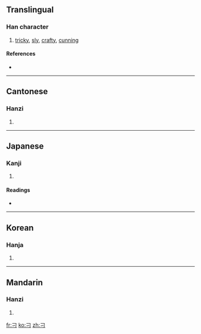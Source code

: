 ==Translingual==
{{Han stroke|[[Image:刁-order.gif]]}}

===Han character===
{{Han char|rn=18|rad=刀|as=00|sn=2|four=1712<sub>0</sub>|canj=尸一 (SM)}}

# [[tricky]], [[sly]], [[crafty]], [[cunning]]

====References====
* {{Han ref|kx=0135.250|dkj=01846|dj=0304.050|hdz=10320.020|uh=5201|ud=20993|bh=A44E|bd=42062}}

----

==Cantonese==

===Hanzi===
{{yue-hanzi|jyut=[[diu1]]|y=[[diu1]]}}

# {{defn|Cantonese}}

----

==Japanese==

===Kanji===
{{ja-kanji|grade=9|rs=刀00}}

# {{defn|Japanese}}

====Readings====
* {{ja-readings|on=[[てう]] (teu), [[ちょう]] (chō)|kun=}}

----

==Korean==

===Hanja===
{{ko-hanja|hangeul=조|rv=jo|mr=cho}}

# {{defn|Korean}}

----

==Mandarin==

===Hanzi===
{{cmn-hanzi|pin=[[diāo]] ([[diao1]])|wg=tiao<sup>1</sup>}}

# {{defn|Mandarin}}

[[fr:刁]]
[[ko:刁]]
[[zh:刁]]